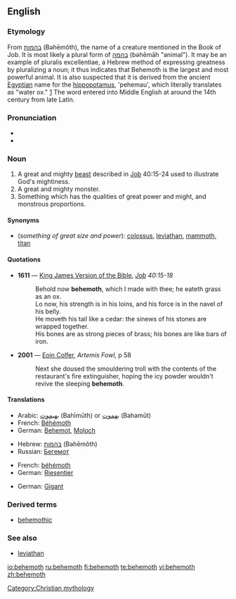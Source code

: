 {{was wotd|2006|July|3}}
==English==

{{wikipedia}}

===Etymology===
From {{Hebr.}} [[בהמות]] (Bəhēmôth), the name of a creature mentioned in the Book of Job. It is most likely a plural form of [[בהמה]] (bəhēmāh "animal"). It may be an example of pluralis excellentiae, a Hebrew method of expressing greatness by pluralizing a noun; it thus indicates that Behemoth is the largest and most powerful animal. It is also suspected that it is derived from the ancient [[Egyptian]] name for the [[hippopotamus]], 'pehemau', which literally translates as "water ox." [http://www.etymonline.com/index.php?term=behemoth]  The word entered into Middle English at around the 14th century from late Latin.

===Pronunciation===
*{{IPA|/bəˈhiːməθ/}}
*{{audio|en-us-behemoth.ogg|Audio (US)}}

===Noun===
{{en-noun}}

# A great and mighty [[beast]] described in [[Job]] 40:15-24 used to illustrate God's mightiness.
# A great and mighty monster.
# Something which has the qualities of great power and might, and monstrous proportions.

====Synonyms====
*(''something of great size and power''): [[colossus]], [[leviathan]], [[mammoth]], [[titan]]

====Quotations====
*'''1611''' — [[w:King James Version of the Bible|King James Version of the Bible]], ''[[s:Bible, King James, Job|Job]] 40:15-18''
*:Behold now '''behemoth''', which I made with thee; he eateth grass as an ox.<br/>Lo now, his strength is in his loins, and his force is in the navel of his belly.<br/>He moveth his tail like a cedar: the sinews of his stones are wrapped together.<br/>His bones are as strong pieces of brass; his bones are like bars of iron.
*'''2001''' — [[w:Eoin Colfer|Eoin Colfer]], ''Artemis Fowl'', p 58
*:Next she doused the smouldering troll with the contents of the restaurant's fire extinguisher, hoping the icy powder wouldn't revive the sleeping '''behemoth'''.

====Translations====
{{trans-top|mighty beast in the Book of Job}}
*Arabic: [[بهيموث]] (Bahīmūth) or [[بهموت]] (Bahamūt)
*French: [[Béhémoth]]
*German: [[Behemot]], [[Moloch]] {{m}}
{{trans-mid}}
*Hebrew: [[בהמות]] (Bəhēmôth)
*Russian: [[Бегемот]]
{{trans-bottom}}

{{trans-top|mighty monster}}
*French: [[béhémoth]] {{m}}
*German: [[Riesentier]] {{n}}
{{trans-mid}}
{{trans-bottom}}

{{trans-top|something of great size and power}}
*German: [[Gigant]] {{m}}
{{trans-mid}}
{{trans-bottom}}

===Derived terms===
*[[behemothic]]

===See also===
*[[leviathan]]

[[Category:Christian mythology]]

[[io:behemoth]]
[[ru:behemoth]]
[[fi:behemoth]]
[[te:behemoth]]
[[vi:behemoth]]
[[zh:behemoth]]